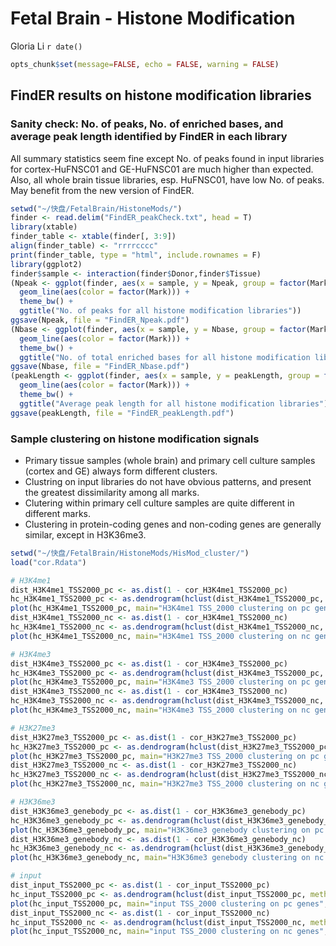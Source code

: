 Fetal Brain - Histone Modification
========================================================
Gloria Li
`r date()`

```r
opts_chunk$set(message=FALSE, echo = FALSE, warning = FALSE)
```

## FindER results on histone modification libraries
### Sanity check: No. of peaks, No. of enriched bases, and average peak length identified by FindER in each library   

All summary statistics seem fine except No. of peaks found in input libraries for cortex-HuFNSC01 and GE-HuFNSC01 are much higher than expected. Also, all whole brain tissue libraries, esp. HuFNSC01, have low No. of peaks. May benefit from the new version of FindER.              

```r
setwd("~/快盘/FetalBrain/HistoneMods/")
finder <- read.delim("FindER_peakCheck.txt", head = T)
library(xtable)
finder_table <- xtable(finder[, 3:9])
align(finder_table) <- "rrrrcccc"
print(finder_table, type = "html", include.rownames = F)
library(ggplot2)
finder$sample <- interaction(finder$Donor,finder$Tissue)
(Npeak <- ggplot(finder, aes(x = sample, y = Npeak, group = factor(Mark))) +
  geom_line(aes(color = factor(Mark))) +
  theme_bw() + 
  ggtitle("No. of peaks for all histone modification libraries"))
ggsave(Npeak, file = "FindER_Npeak.pdf")
(Nbase <- ggplot(finder, aes(x = sample, y = Nbase, group = factor(Mark))) +
  geom_line(aes(color = factor(Mark))) +
  theme_bw() + 
  ggtitle("No. of total enriched bases for all histone modification libraries"))
ggsave(Nbase, file = "FindER_Nbase.pdf")
(peakLength <- ggplot(finder, aes(x = sample, y = peakLength, group = factor(Mark))) +
  geom_line(aes(color = factor(Mark))) +
  theme_bw() + 
  ggtitle("Average peak length for all histone modification libraries"))
ggsave(peakLength, file = "FindER_peakLength.pdf")
```

### Sample clustering on histone modification signals  

* Primary tissue samples (whole brain) and primary cell culture samples (cortex and GE) always form different clusters.    
* Clustring on input libraries do not have obvious patterns, and present the greatest dissimilarity among all marks.          
* Clutering within primary cell culture samples are quite different in different marks.     
* Clustering in protein-coding genes and non-coding genes are generally similar, except in H3K36me3.       

```r
setwd("~/快盘/FetalBrain/HistoneMods/HisMod_cluster/")
load("cor.Rdata")

# H3K4me1
dist_H3K4me1_TSS2000_pc <- as.dist(1 - cor_H3K4me1_TSS2000_pc)
hc_H3K4me1_TSS2000_pc <- as.dendrogram(hclust(dist_H3K4me1_TSS2000_pc, method="complete"))
plot(hc_H3K4me1_TSS2000_pc, main="H3K4me1 TSS_2000 clustering on pc genes", horiz=TRUE, xlim = c(0.5, 0))
dist_H3K4me1_TSS2000_nc <- as.dist(1 - cor_H3K4me1_TSS2000_nc)
hc_H3K4me1_TSS2000_nc <- as.dendrogram(hclust(dist_H3K4me1_TSS2000_nc, method="complete"))
plot(hc_H3K4me1_TSS2000_nc, main="H3K4me1 TSS_2000 clustering on nc genes", horiz=TRUE, xlim = c(0.5, 0))

# H3K4me3
dist_H3K4me3_TSS2000_pc <- as.dist(1 - cor_H3K4me3_TSS2000_pc)
hc_H3K4me3_TSS2000_pc <- as.dendrogram(hclust(dist_H3K4me3_TSS2000_pc, method="complete"))
plot(hc_H3K4me3_TSS2000_pc, main="H3K4me3 TSS_2000 clustering on pc genes", horiz=TRUE, xlim = c(0.5, 0))
dist_H3K4me3_TSS2000_nc <- as.dist(1 - cor_H3K4me3_TSS2000_nc)
hc_H3K4me3_TSS2000_nc <- as.dendrogram(hclust(dist_H3K4me3_TSS2000_nc, method="complete"))
plot(hc_H3K4me3_TSS2000_nc, main="H3K4me3 TSS_2000 clustering on nc genes", horiz=TRUE, xlim = c(0.5, 0))

# H3K27me3
dist_H3K27me3_TSS2000_pc <- as.dist(1 - cor_H3K27me3_TSS2000_pc)
hc_H3K27me3_TSS2000_pc <- as.dendrogram(hclust(dist_H3K27me3_TSS2000_pc, method="complete"))
plot(hc_H3K27me3_TSS2000_pc, main="H3K27me3 TSS_2000 clustering on pc genes", horiz=TRUE, xlim = c(0.5, 0))
dist_H3K27me3_TSS2000_nc <- as.dist(1 - cor_H3K27me3_TSS2000_nc)
hc_H3K27me3_TSS2000_nc <- as.dendrogram(hclust(dist_H3K27me3_TSS2000_nc, method="complete"))
plot(hc_H3K27me3_TSS2000_nc, main="H3K27me3 TSS_2000 clustering on nc genes", horiz=TRUE, xlim = c(0.5, 0))

# H3K36me3
dist_H3K36me3_genebody_pc <- as.dist(1 - cor_H3K36me3_genebody_pc)
hc_H3K36me3_genebody_pc <- as.dendrogram(hclust(dist_H3K36me3_genebody_pc, method="complete"))
plot(hc_H3K36me3_genebody_pc, main="H3K36me3 genebody clustering on pc genes", horiz=TRUE, xlim = c(0.5, 0))
dist_H3K36me3_genebody_nc <- as.dist(1 - cor_H3K36me3_genebody_nc)
hc_H3K36me3_genebody_nc <- as.dendrogram(hclust(dist_H3K36me3_genebody_nc, method="complete"))
plot(hc_H3K36me3_genebody_nc, main="H3K36me3 genebody clustering on nc genes", horiz=TRUE, xlim = c(0.5, 0))

# input
dist_input_TSS2000_pc <- as.dist(1 - cor_input_TSS2000_pc)
hc_input_TSS2000_pc <- as.dendrogram(hclust(dist_input_TSS2000_pc, method="complete"))
plot(hc_input_TSS2000_pc, main="input TSS_2000 clustering on pc genes", horiz=TRUE, xlim = c(0.5, 0))
dist_input_TSS2000_nc <- as.dist(1 - cor_input_TSS2000_nc)
hc_input_TSS2000_nc <- as.dendrogram(hclust(dist_input_TSS2000_nc, method="complete"))
plot(hc_input_TSS2000_nc, main="input TSS_2000 clustering on nc genes", horiz=TRUE, xlim = c(0.5, 0))
```


